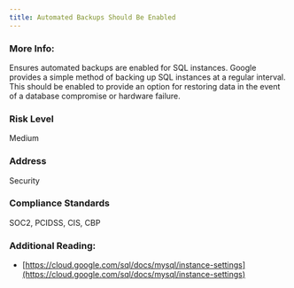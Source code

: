 ```yaml
---
title: Automated Backups Should Be Enabled
---
```


### More Info:

Ensures automated backups are enabled for SQL instances. Google provides a simple method of backing up SQL instances at a regular interval. This should be enabled to provide an option for restoring data in the event of a database compromise or hardware failure.

### Risk Level

Medium

### Address

Security

### Compliance Standards

SOC2, PCIDSS, CIS, CBP

### Additional Reading:

- [https://cloud.google.com/sql/docs/mysql/instance-settings](https://cloud.google.com/sql/docs/mysql/instance-settings)
